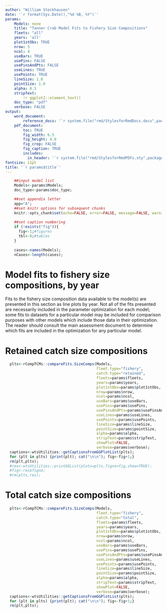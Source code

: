 ```yaml
---
author: "William Stockhausen"
date: '`r format(Sys.Date(),"%d %B, %Y")`'
params: 
    Models: none
    title: "Tanner Crab Model Fits to Fishery Size Compositions" 
    fleets: "all"
    years: 'all'
    plot1stObs: TRUE
    nrow: 5
    ncol: 4
    useBars: TRUE
    usePins: FALSE
    usePinsAndPts: FALSE
    useLines: TRUE
    usePoints: TRUE
    lineSize: 1.0
    pointSize: 1.0
    alpha: 0.5
    stripText: 
        !r ggplot2::element_text()
    doc_type: "pdf"
    verbose: FALSE
output: 
    word_document: 
        reference_docx: '`r system.file("rmd/StylesforRmdDocs.docx",package="wtsUtilities")`'
    pdf_document: 
        toc: TRUE
        fig_width: 6.5
        fig_height: 4.0
        fig_crop: FALSE
        fig_caption: TRUE
        includes:
          in_header: '`r system.file("rmd/StylesforRmdPDFs.sty",package="wtsUtilities")`'
fontsize: 11pt
title: '`r params$title`'
---
```


```r
    ##input model list
    Models<-params$Models;
    doc_type<-params$doc_type;

    ##set appendix letter
    app="A";
    ##set knitr options for subsequent chunks
    knitr::opts_chunk$set(echo=FALSE, error=FALSE, message=FALSE, warning=FALSE, concordance=TRUE, fig.width=6.5, fig.height=3.5, dpi=300)
    
    ##set caption numbering
    if (!exists("fig")){
      fig<-1;#figures
      tbl<-0;#tables
    }
    
    cases<-names(Models);
    nCases<-length(cases);
```

# Model fits to fishery size compositions, by year
Fits to the fishery size composition data available to the model(s) are presented in this section as line plots by year. Not all of the fits presented are necessarily included in the parameter optimization for each model; some fits to datasets for a particular model may be included for comparison purposes with other models which include those data in their optimization. The reader should consult the main assessment document to determine which fits are included in the optimization for any particular model.

# Retained catch size compositions

```r
  plts<-rCompTCMs::compareFits.SizeComps(Models,
                                         fleet.type="fishery",
                                         catch.type="retained",
                                         fleets=params$fleets,
                                         years=params$years,
                                         plot1stObs=params$plot1stObs,
                                         nrow=params$nrow,
                                         ncol=params$ncol,
                                         useBars=params$useBars,
                                         usePins=params$usePins,
                                         usePinsAndPts=params$usePinsAndPts,
                                         useLines=params$useLines,
                                         usePoints=params$usePoints,
                                         lineSize=params$lineSize,
                                         pointSize=params$pointSize,
                                         alpha=params$alpha,
                                         stripText=params$stripText,
                                         showPlot=FALSE,
                                         verbose=params$verbose);
  captions<-wtsUtilities::getCaptionsFromGGPlotList(plts);
  for (plt in plts) {print(plt); cat("\n\n"); fig<-fig+1;}
  rm(plt,plts);
  #res<-wtsUtilities::printGGList(plots=plts,figno=fig,show=TRUE);
  #fig<-res$figno;
  #rm(plts,res);
```

\FloatBarrier

\clearpage

# Total catch size compositions

```r
  plts<-rCompTCMs::compareFits.SizeComps(Models,
                                         fleet.type="fishery",
                                         catch.type="total",
                                         fleets=params$fleets,
                                         years=params$years,
                                         plot1stObs=params$plot1stObs,
                                         nrow=params$nrow,
                                         ncol=params$ncol,
                                         useBars=params$useBars,
                                         usePins=params$usePins,
                                         usePinsAndPts=params$usePinsAndPts,
                                         useLines=params$useLines,
                                         usePoints=params$usePoints,
                                         lineSize=params$lineSize,
                                         pointSize=params$pointSize,
                                         alpha=params$alpha,
                                         stripText=params$stripText,
                                         showPlot=FALSE,
                                         verbose=params$verbose);
  captions<-wtsUtilities::getCaptionsFromGGPlotList(plts);
  for (plt in plts) {print(plt); cat("\n\n"); fig<-fig+1;}
  rm(plt,plts);
```
